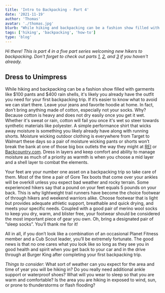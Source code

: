 ```yaml
---
title: 'Intro to Backpacking - Part 4'
date: '2021-11-19'
author: 'Thomas'
avatar: './thomas.jpg'
blurb: "While hiking and backpacking can be a fashion show filled with garments like $100 pants and $400 rain shells, it's likely you already have the outfit you need for your first backpacking trip."
tags: ['hiking', 'backpacking', 'how-to']
type: 'blog'
---
```


_Hi there! This is part 4 in a five part series welcoming new hikers to backpacking. Don't forget to check out parts <a href="/blog/intro-to-backpacking-1">1</a>, <a href="/blog/intro-to-backpacking-2">2</a>, and <a href="/blog/intro-to-backpacking-3">3</a> if you haven't already._

## Dress to Unimpress

While hiking and backpacking can be a fashion show filled with garments like $100 pants 
and $400 rain shells, it's likely you already have the outfit you need for your first 
backpacking trip. If it’s easier to know what to avoid we can start there. Leave your 
jeans and favorite hoodie at home. In fact, don’t bring anything made of cotton, 
especially not your socks. Why? Because cotton is heavy and does not dry easily once you 
get it wet. Whether it's sweat or rain, cotton will fail you once it's wet so steer 
towards synthetic materials like polyester. A simple performance shirt that wicks away 
moisture is something you likely already have along with running shorts. Moisture wicking 
outdoor clothing is everywhere from Target to Walmart these days so a pair of moisture 
wicking pants or shorts won’t break the bank at one of those big box outlets the way they 
might at [REI](https://rei.com) or [Backcountry.com](https://backcountry.com). Dress in 
layers and keep comfort and ability to manage moisture as much of a priority as warmth is 
when you choose a mid layer and a shell layer to combat the elements.

Your feet are your number one asset on a backpacking trip so take care of them. Most of 
the time a pair of Gore Tex boots that come over your ankles will be overkill unless you 
expect bad weather and rocky terrain. Some experienced hikers say that a pound on your 
feet equals 5 pounds on your back. This is why lightweight trail runners have become the 
choice footwear of through hikers and weekend warriors alike. Choose footwear that is 
light but provides adequate athletic support, breathable and quick drying, and meets 
your specific needs. Coupled with a good pair of merino wool socks to keep you dry, warm, 
and blister free, your footwear should be considered the most important piece of gear you 
own. Oh, bring a designated pair of “sleep socks”. You’ll thank me for it!

All in all, if you don’t look like a combination of an occasional Planet Fitness member 
and a Cub Scout leader, you’ll be extremely fortunate. The good news is that no one cares 
what you look like so long as they see you in good health and spirit when you get back to 
your car and in the drive through at Burger King after completing your first backpacking trip.

_Things to consider_: What sort of weather can you expect for the area and time of year 
you will be hiking in? Do you really need additional ankle support or waterproof shoes? 
What will you wear to sleep so that you are warm and comfortable? Is the area you are 
hiking in exposed to wind, sun, or prone to thunderstorms or flash flooding?
